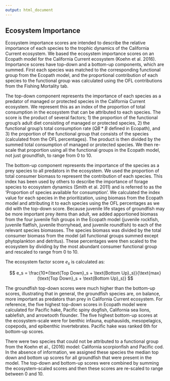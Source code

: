 ```yaml
---
output: html_document
---
```


## Ecosystem Importance

Ecosystem importance scores are intended to describe the relative importance of each species to the trophic dynamics of the California Current ecosystem.  We based the ecosystem importance scores on an Ecopath model for the California Current ecosystem (Koehn et al. 2016). Importance scores have top-down and a bottom-up components, which are summed.  First each species was matched to the corresponding functional group from the Ecopath model, and the proportional contribution of each species to the functional group was calculated using the OFL contributions from the Fishing Mortality tab.  

The top-down component represents the importance of each species as a predator of managed or protected species in the California Current ecosystem.  We represent this as an index of the proportion of total consumption in the ecosystem that can be attributed to each species.  The score is the product of several factors; 1) the proportion of the functional group's adult diet consisting of managed or protected species, 2) the functional group's total consumption rate ($QB*B$ defined in Ecopath), and 3) the proportion of the functional group that consists of the species (calculated from the OFL percentages). The product is then divided by the summed total consumption of managed or protected species.  We then re-scale that proportion using all the functional groups in the Ecopath model, not just groundfish, to range from 0 to 10. 

The bottom-up component represents the importance of the species as a prey species to all predators in the ecosystem. We used the proportion of total consumer biomass to represent the contribution of each species.  This index has been used by others to describe the importance of forage species to ecosystem dynamics (Smith et al. 2011) and is referred to as the 'Proportion of species available for consumption'. We calculated the index value for each species in the prioritization, using biomass from the Ecopath model and attributing it to each species using the OFL percentages as we did with the top-down score. Because juvenile life stages of groundfish may be more important prey items than adult, we added apportioned biomass from the four juvenile fish groups in the Ecopath model (juvenile rockfish, juvenile flatfish, juvenile thornyhead, and juvenile roundfish) to each of the relevant species biomasses. The species biomass was divided by the total consumer biomass from the model (all functional groups summed except phytoplankton and detritus).  These percentages were then scaled to the ecosystem by dividing by the most abundant consumer functional group and rescaled to range from 0 to 10.

The ecosystem factor score $e_s$ is calculated as:

$$
e_s = \frac{10*(\text{Top Down}_s + \text{Bottom Up}_s)}{\text{max}(\text{Top Down}_s + \text{Bottom Up}_s)}
$$

The groundfish top-down scores were much higher than the bottom-up scores, illustrating that in general, the groundfish species are, on balance, more important as predators than prey in California Current ecosystem.  For reference, the five highest top-down scores in Ecopath model were calculated for Pacific hake, Pacific spiny dogfish, California sea lions, sablefish, and arrowtooth flounder.  The five highest bottom-up scores at the ecosystem-scale were for benthic infauna, euphausiids, mesopelagics, copepods, and epibenthic invertebrates. Pacific hake was ranked 6th for bottom-up scores.

There were two species that could not be attributed to a functional group from the Koehn et al., (2016) model: California scorpionfish and Pacific cod.  In the absence of information, we assigned these species the median top down and bottom up scores for all groundfish that were present in the model. The top-down and bottom-up scores were combined by summing the ecosystem-scaled scores and then these scores are re-scaled to range between 0 and 10.